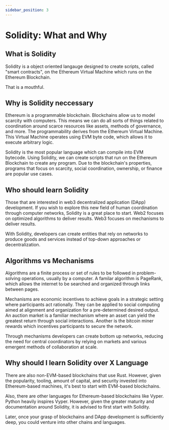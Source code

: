 ```yaml
---
sidebar_position: 3
---
```


# Solidity: What and Why

## What is Solidity

Solidity is a object oriented langauge designed to create scripts, called "smart contracts", on the Ethereum Virtual Machine which runs on the Ethereum Blockchain.

That is a mouthful.

## Why is Solidity neccessary

Ethereum is a programmable blockchain. Blockchains allow us to model scarcity with computers. This means we can do all sorts of things related to coordination around scarce resources like assets, methods of governance, and more.
The programmability derives from the Ethereum Virtual Machine. This Virtual Machine operates using EVM byte code, which allows it to execute arbitrary logic.

Solidity is the most popular language which can compile into EVM bytecode. Using Solidity, we can create scripts that run on the Ethereum Blockchain to create any program. Due to the blockchain's properties, programs that focus on scarcity, social coordination, ownership, or finance are popular use cases.

## Who should learn Solidity

Those that are interested in web3 decentralized application (DApp) development. If you wish to explore this new field of human coordination through computer networks, Solidity is a great place to start. Web2 focuses on optimized algorithms to deliver results. Web3 focuses on mechanisms to deliver results.

With Solidity, developers can create entities that rely on networks to produce goods and services instead of top-down approaches or decentralization.

## Algorithms vs Mechanisms

Algorithms are a finite process or set of rules to be followed in problem-solving operations, usually by a computer. A familar algorithm is PageRank, which allows the internet to be searched and organized through links between pages.

Mechanisms are economic incentives to achieve goals in a strategic setting where participants act rationally. They can be applied to social computing aimed at alignment and organization for a pre-determined desired output. An auction market is a familiar mechanism where an asset can yield the greatest return through social interactions. Another is the bitcoin miner rewards which incentives participants to secure the network.

Through mechanisms developers can create bottom up networks, reducing the need for central coordinators by relying on markets and various emergent methods of collaboration at scale.

## Why should I learn Solidity over X Language

There are also non-EVM-based blockchains that use Rust. However, given the popularity, tooling, amount of capital, and security invested into Ethereum-based machines, it's best to start with EVM-based blockchains.

Also, there are other languages for Ethereum-based blockchains like Vyper. Python heavily inspires Vyper. However, given the greater maturity and documentation around Solidity, it is advised to first start with Solidity.

Later, once your grasp of blockchains and DApp development is sufficiently deep, you could venture into other chains and languages.
